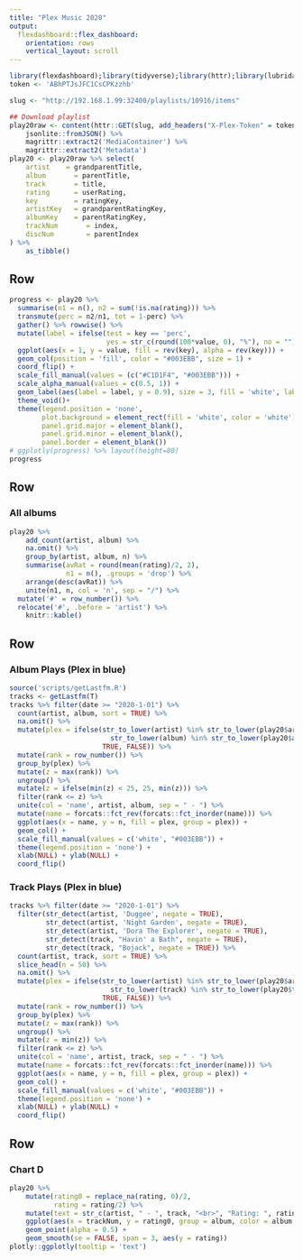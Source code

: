 ```yaml
---
title: "Plex Music 2020"
output: 
  flexdashboard::flex_dashboard:
    orientation: rows
    vertical_layout: scroll
---
```


```r
library(flexdashboard);library(tidyverse);library(httr);library(lubridate);library(treemapify);library(plotly)
token <- 'ABhPTJsJFC1CsCPKzzhb'

slug <- "http://192.168.1.99:32400/playlists/10916/items"

## Download playlist
play20raw <- content(httr::GET(slug, add_headers("X-Plex-Token" = token)), type = 'text') %>% 
    jsonlite::fromJSON() %>% 
    magrittr::extract2('MediaContainer') %>% 
    magrittr::extract2('Metadata')
play20 <- play20raw %>% select(
    artist    = grandparentTitle, 
    album       = parentTitle, 
    track       = title, 
    rating      = userRating,
    key         = ratingKey,
    artistKey   = grandparentRatingKey,
    albumKey    = parentRatingKey,
    trackNum       = index,
    discNum        = parentIndex
) %>% 
    as_tibble()
```

Row {data-height=100}
----

```r
progress <- play20 %>% 
  summarise(n1 = n(), n2 = sum(!is.na(rating))) %>% 
  transmute(perc = n2/n1, tot = 1-perc) %>% 
  gather() %>% rowwise() %>%  
  mutate(label = ifelse(test = key == 'perc', 
                        yes = str_c(round(100*value, 0), "%"), no = "")) %>% 
  ggplot(aes(x = 1, y = value, fill = rev(key), alpha = rev(key))) + 
  geom_col(position = 'fill', color = "#003EBB", size = 1) + 
  coord_flip() + 
  scale_fill_manual(values = (c("#C1D1F4", "#003EBB"))) + 
  scale_alpha_manual(values = c(0.5, 1)) + 
  geom_label(aes(label = label, y = 0.9), size = 3, fill = 'white', label.size = 0)  + 
  theme_void()+ 
  theme(legend.position = 'none', 
        plot.background = element_rect(fill = 'white', color = 'white'),
        panel.grid.major = element_blank(),
        panel.grid.minor = element_blank(),
        panel.border = element_blank())
# ggplotly(progress) %>% layout(height=80)
progress
```

Row
-----------------------------------------------------------------------

### All albums

```r
play20 %>% 
    add_count(artist, album) %>% 
    na.omit() %>% 
    group_by(artist, album, n) %>%  
    summarise(avRat = round(mean(rating)/2, 2), 
              n1 = n(), .groups = 'drop') %>% 
    arrange(desc(avRat)) %>% 
    unite(n1, n, col = 'n', sep = "/") %>% 
  mutate('#' = row_number()) %>% 
  relocate('#', .before = 'artist') %>% 
    knitr::kable()
```

<!-- Row -->
<!-- ----------------------------------------------------------------------- -->

<!-- ### Top songs so far -->

<!-- ```{r} -->
<!-- play20 %>% -->
<!--     select(artist, album, track, rating) %>%  -->
<!--     filter(rating > 7) %>% knitr::kable() -->

<!-- ``` -->

Row
-----------------------------------------------------------------------

### Album Plays (Plex in blue)

```r
source('scripts/getLastfm.R')
tracks <- getLastfm(T)
tracks %>% filter(date >= "2020-1-01") %>% 
  count(artist, album, sort = TRUE) %>% 
  na.omit() %>% 
  mutate(plex = ifelse(str_to_lower(artist) %in% str_to_lower(play20$artist) &
                         str_to_lower(album) %in% str_to_lower(play20$album),
                       TRUE, FALSE)) %>% 
  mutate(rank = row_number()) %>%
  group_by(plex) %>% 
  mutate(z = max(rank)) %>% 
  ungroup() %>% 
  mutate(z = ifelse(min(z) < 25, 25, min(z))) %>% 
  filter(rank <= z) %>% 
  unite(col = 'name', artist, album, sep = " - ") %>% 
  mutate(name = forcats::fct_rev(forcats::fct_inorder(name))) %>% 
  ggplot(aes(x = name, y = n, fill = plex, group = plex)) + 
  geom_col() + 
  scale_fill_manual(values = c('white', "#003EBB")) +
  theme(legend.position = 'none') +
  xlab(NULL) + ylab(NULL) +
  coord_flip()

```

### Track Plays (Plex in blue)

```r
tracks %>% filter(date >= "2020-1-01") %>% 
  filter(str_detect(artist, 'Duggee', negate = TRUE),
         str_detect(artist, 'Night Garden', negate = TRUE),
         str_detect(artist, 'Dora The Explorer', negate = TRUE),
         str_detect(track, "Havin' a Bath", negate = TRUE),
         str_detect(track, "Bojack", negate = TRUE)) %>% 
  count(artist, track, sort = TRUE) %>% 
  slice_head(n = 50) %>% 
  na.omit() %>% 
  mutate(plex = ifelse(str_to_lower(artist) %in% str_to_lower(play20$artist) &
                         str_to_lower(track) %in% str_to_lower(play20$track),
                       TRUE, FALSE)) %>% 
  mutate(rank = row_number()) %>%
  group_by(plex) %>% 
  mutate(z = max(rank)) %>% 
  ungroup() %>% 
  mutate(z = min(z)) %>% 
  filter(rank <= z) %>% 
  unite(col = 'name', artist, track, sep = " - ") %>% 
  mutate(name = forcats::fct_rev(forcats::fct_inorder(name))) %>% 
  ggplot(aes(x = name, y = n, fill = plex, group = plex)) + 
  geom_col() + 
  scale_fill_manual(values = c('white', "#003EBB")) +
  theme(legend.position = 'none') +
  xlab(NULL) + ylab(NULL) +
  coord_flip()
```



<!-- ```{r} -->
<!-- colPal <- c('#FFFFFF', colorRampPalette(c("#C1D1F4", "#003EBB"))(5)) -->
<!-- play20 %>%  -->
<!--     mutate(rating = replace_na(rating, 0)) %>%  -->
<!--     mutate(rating = as.factor(rating/2)) %>%  -->
<!--     mutate(title = str_c(artist, album, sep = ' - '), -->
<!--            title = forcats::fct_rev(title)) %>%  -->
<!--     ggplot(aes(x = trackNum, y = title,  -->
<!--                fill = rating, group = rating)) + -->
<!--     geom_point(shape = 21, size = 5) + -->
<!-- scale_fill_manual("", values = colPal,  -->
<!--                       limits = c(0, 1, 2, 3, 4, 5), -->
<!--                       labels = c(0, 1, 2, 3, 4, 5)) +    xlab(NULL) + ylab(NULL) -->

<!-- ``` -->



Row
-----------------------------------------------------------------------

### Chart D

```r
play20 %>% 
    mutate(rating0 = replace_na(rating, 0)/2, 
           rating = rating/2) %>% 
    mutate(text = str_c(artist, " - ", track, "<br>", "Rating: ", rating0)) %>% 
    ggplot(aes(x = trackNum, y = rating0, group = album, color = album, text = text)) + 
    geom_point(alpha = 0.5) + 
    geom_smooth(se = FALSE, span = 3, aes(y = rating))
plotly::ggplotly(tooltip = 'text')

```

